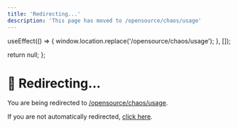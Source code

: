 ```yaml
---
title: 'Redirecting...'
description: 'This page has moved to /opensource/chaos/usage'
---
```



  useEffect(() => {
    window.location.replace('/opensource/chaos/usage');
  }, []);
  
  return null;
};

<RedirectComponent />

# 🔄 Redirecting...

You are being redirected to [/opensource/chaos/usage](/opensource/chaos/usage).

If you are not automatically redirected, [click here](/opensource/chaos/usage).

<script dangerouslySetInnerHTML={{
  __html: `
    setTimeout(function() {
      if (typeof window !== 'undefined') {
        window.location.href = '/opensource/chaos/usage';
      }
    }, 100);
  `
}} />